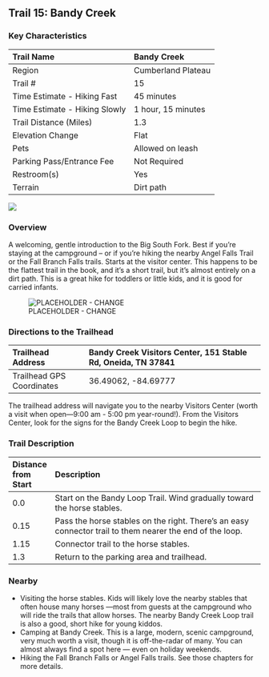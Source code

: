 ## Trail 15: Bandy Creek

### Key Characteristics

| Trail Name                    | Bandy Creek        |
|:------------------------------|:-------------------|
| Region                        | Cumberland Plateau |
| Trail \#                      | 15                 |
| Time Estimate - Hiking Fast   | 45 minutes         |
| Time Estimate - Hiking Slowly | 1 hour, 15 minutes |
| Trail Distance (Miles)        | 1.3                |
| Elevation Change              | Flat               |
| Pets                          | Allowed on leash   |
| Parking Pass/Entrance Fee     | Not Required       |
| Restroom(s)                   | Yes                |
| Terrain                       | Dirt path          |

![](maps/trail-15-map.jpeg)

### Overview

A welcoming, gentle introduction to the Big South Fork. Best if you're staying at the campground -- or if you're hiking the nearby Angel Falls Trail or the Fall Branch Falls trails. Starts at the visitor center. This happens to be the flattest trail in the book, and it's a short trail, but it's almost entirely on a dirt path. This is a great hike for toddlers or little kids, and it is good for carried infants.

![PLACEHOLDER - CHANGE](/img/trail-15-figure-01-placeholder-dont-use.png)

### Directions to the Trailhead

| Trailhead Address         | Bandy Creek Visitors Center, 151 Stable Rd, Oneida, TN 37841 |
|:--------------------------|:-------------------------------------------------------------|
| Trailhead GPS Coordinates | 36.49062, -84.69777                                          |

The trailhead address will navigate you to the nearby Visitors Center (worth a visit when open---9:00 am - 5:00 pm year-round!). From the Visitors Center, look for the signs for the Bandy Creek Loop to begin the hike.

### Trail Description

| Distance from Start | Description                                                                                              |
|:--------------------|:---------------------------------------------------------------------------------------------------------|
| 0.0                 | Start on the Bandy Loop Trail. Wind gradually toward the horse stables.                                  |
| 0.15                | Pass the horse stables on the right. There's an easy connector trail to them nearer the end of the loop. |
| 1.15                | Connector trail to the horse stables.                                                                    |
| 1.3                 | Return to the parking area and trailhead.                                                                |

### Nearby

-   Visiting the horse stables. Kids will likely love the nearby stables that often house many horses ---most from guests at the campground who will ride the trails that allow horses. The nearby Bandy Creek Loop trail is also a good, short hike for young kiddos.
-   Camping at Bandy Creek. This is a large, modern, scenic campground, very much worth a visit, though it is off-the-radar of many. You can almost always find a spot here --- even on holiday weekends.
-   Hiking the Fall Branch Falls or Angel Falls trails. See those chapters for more details.
